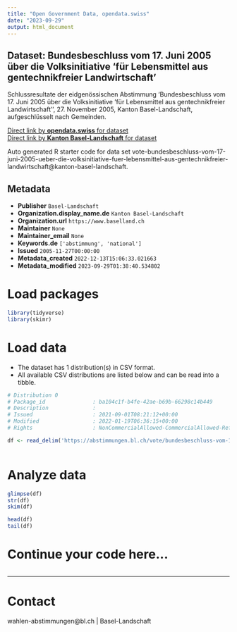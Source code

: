 ```yaml
---
title: "Open Government Data, opendata.swiss"
date: "2023-09-29"
output: html_document
---
```


## Dataset: Bundesbeschluss vom 17. Juni 2005 über die Volksinitiative 'für Lebensmittel aus gentechnikfreier Landwirtschaft'

Schlussresultate der eidgenössischen Abstimmung 'Bundesbeschluss vom 17. Juni 2005 über die Volksinitiative 'für Lebensmittel aus gentechnikfreier Landwirtschaft'', 27. November 2005, Kanton Basel-Landschaft, aufgeschlüsselt nach Gemeinden.

[Direct link by **opendata.swiss** for dataset](https://opendata.swiss/de/dataset/bundesbeschluss-vom-17-juni-2005-uber-die-volksinitiative-fur-lebensmittel-aus-gentechnikfreier)<br>
[Direct link by **Kanton Basel-Landschaft** for dataset](https://abstimmungen.bl.ch/vote/bundesbeschluss-vom-17-juni-2005-ueber-die-volksinitiative-fuer-lebensmittel-aus-gentechnikfreier-landwirtschaft/data)

Auto generated R starter code for data set vote-bundesbeschluss-vom-17-juni-2005-ueber-die-volksinitiative-fuer-lebensmittel-aus-gentechnikfreier-landwirtschaft@kanton-basel-landschaft.

## Metadata

- **Publisher** `Basel-Landschaft`
- **Organization.display_name.de** `Kanton Basel-Landschaft`
- **Organization.url** `https://www.baselland.ch`
- **Maintainer** `None`
- **Maintainer_email** `None`
- **Keywords.de** `['abstimmung', 'national']`
- **Issued** `2005-11-27T00:00:00`
- **Metadata_created** `2022-12-13T15:06:33.021663`
- **Metadata_modified** `2023-09-29T01:38:40.534802`


# Load packages

```r

library(tidyverse)
library(skimr)

```

# Load data

-   The dataset has 1 distribution(s) in CSV format.
-   All available CSV distributions are listed below and can be read into a tibble.

```r

# Distribution 0
# Package_id               : ba104c1f-b4fe-42ae-b69b-66298c14b449
# Description              : 
# Issued                   : 2021-09-01T08:21:12+00:00
# Modified                 : 2022-01-19T06:36:15+00:00
# Rights                   : NonCommercialAllowed-CommercialAllowed-ReferenceRequired

df <- read_delim('https://abstimmungen.bl.ch/vote/bundesbeschluss-vom-17-juni-2005-ueber-die-volksinitiative-fuer-lebensmittel-aus-gentechnikfreier-landwirtschaft/data-csv')



```

# Analyze data

```r

glimpse(df)
str(df)
skim(df)

head(df)
tail(df)

```

# Continue your code here...

```r

```

------------------------------------------------------------------------

# Contact

wahlen-abstimmungen@bl.ch | Basel-Landschaft
